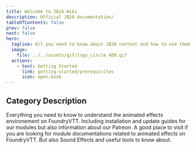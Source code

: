 ```yaml
---
title: Welcome to JB2A Wiki
description: Official JB2A documentation/
tableOfContents: false
prev: false
next: false
hero:
  tagline: All you need to know about JB2A content and how to use them !
  image:
    file: ../../assets/gif/logo_circle_400.gif
  actions:
    - text: Getting Started
      link: getting-started/prerequisites
      icon: open-book
---
```


## Category Description

<CardGrid>
	<Card 
		title="Getting Started" 
		icon="setting">
		Everything you need to know to understand the animated effects environement on FoundryVTT. Including installation and update guides for our modules but also information about our Patreon.
	</Card>
	<Card 
		title="External Resources" 
		icon="open-book">
		A good place to visit if you are looking for module documentations related to animated effects on FoundryVTT. But also Sound Effects and useful tools to know about. 
	</Card>
	<LinkCard 
		title="Let's get started !" 
		href="getting-started/prerequisites"
	/>
	<LinkCard 
		title="Go to External Resources" 
		href="external-resources/community-links"
	/>
</CardGrid>
